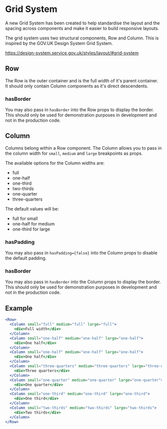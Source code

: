 
<Meta title="Documentation/Grid System" />

# Grid System

A new Grid System has been created to help standardise the layout and the spacing across components and make it easier to build responsive layouts.

The grid system uses two structural components, Row and Column. This is inspired by the GOV.UK Design System Grid System.

https://design-system.service.gov.uk/styles/layout/#grid-system

## Row

The Row is the outer container and is the full width of it's parent container. It should only contain Column components as it's direct descendents.

### hasBorder

You may also pass in `hasBorder` into the Row props to display the border. This should only be used for demonstration purposes in development and not in the production code.

## Column

Columns belong within a Row component. The Column allows you to pass in the column width for `small`, `medium` and `large` breakpoints as props.

The available options for the Column widths are:

- full
- one-half
- one-third
- two-thirds
- one-quarter
- three-quarters

The default values will be:

- full for small
- one-half for medium
- one-third for large

### hasPadding

You may also pass in `hasPadding={false}` into the Column props to disable the default padding.

### hasBorder

You may also pass in `hasBorder` into the Column props to display the border. This should only be used for demonstration purposes in development and not in the production code.

## Example

```jsx
<Row>
  <Column small="full" medium="full" large="full">
    <div>Full width</div>
  </Column>
  <Column small="one-half" medium="one-half" large="one-half">
    <div>One half</div>
  </Column>
  <Column small="one-half" medium="one-half" large="one-half">
    <div>One half</div>
  </Column>
  <Column small="three-quarters" medium="three-quarters" large="three-quarters">
    <div>Three quarters</div>
  </Column>
  <Column small="one-quarter" medium="one-quarter" large="one-quarter">
    <div>One quarter</div>
  </Column>
  <Column small="one-third" medium="one-third" large="one-third">
    <div>One third</div>
  </Column>
  <Column small="two-thirds" medium="two-thirds" large="two-thirds">
    <div>Two thirds</div>
  </Column>
</Row>
```
